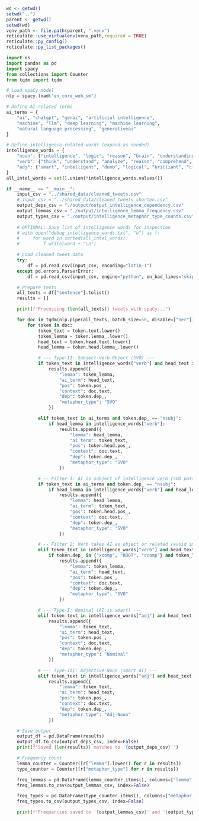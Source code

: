 ```r
wd <- getwd()
setwd("..")
parent <- getwd()
setwd(wd)
venv_path <- file.path(parent, ".venv")
reticulate::use_virtualenv(venv_path,required = TRUE)
reticulate::py_config()
reticulate::py_list_packages()
```

```python
import os
import pandas as pd
import spacy
from collections import Counter
from tqdm import tqdm

# Load spaCy model
nlp = spacy.load("en_core_web_sm")

# Define AI-related terms
ai_terms = {
    "ai", "chatgpt", "genai", "artificial intelligence",
    "machine", "llm", "deep learning", "machine learning",
    "natural language processing", "generativeai"
}

# Define intelligence-related words (expand as needed)
intelligence_words = {
    "noun": {"intelligence", "logic", "reason", "brain", "understanding"},
    "verb": {"think", "understand", "analyze", "reason", "comprehend", "learn"},
    "adj": {"smart", "intelligent", "dumb", "logical", "brilliant", "clever"}
}
all_intel_words = set().union(*intelligence_words.values())

if __name__ == "__main__":
    input_csv = "../shared_data/cleaned_tweets.csv"
    # input_csv = "../shared_data/cleaned_tweets_shorten.csv"
    output_deps_csv = "./output/output_intelligence_dependency.csv"
    output_lemmas_csv = "./output/intelligence_lemma_frequency.csv"
    output_types_csv = "./output/intelligence_metaphor_type_counts.csv"
    
    # OPTIONAL: Save list of intelligence words for inspection
    # with open("debug_intelligence_words.txt", "w") as f:
    #     for word in sorted(all_intel_words):
    #         f.write(word + "\n")

    # Load cleaned tweet data
    try:
        df = pd.read_csv(input_csv, encoding="latin-1")
    except pd.errors.ParserError:
        df = pd.read_csv(input_csv, engine="python", on_bad_lines="skip")

    # Prepare texts
    all_texts = df["sentence"].tolist()
    results = []

    print(f"Processing {len(all_texts)} tweets with spaCy...")

    for doc in tqdm(nlp.pipe(all_texts, batch_size=50, disable=["ner"]), total=len(all_texts)):
        for token in doc:
            token_text = token.text.lower()
            token_lemma = token.lemma_.lower()
            head_text = token.head.text.lower()
            head_lemma = token.head.lemma_.lower()

            # --- Type-II: Subject-Verb-Object (SVO) ---
            if token_text in intelligence_words["verb"] and head_text in ai_terms:
                results.append({
                    "lemma": token_lemma,
                    "ai_term": head_text,
                    "pos": token.pos_,
                    "context": doc.text,
                    "dep": token.dep_,
                    "metaphor_type": "SVO"
                })

            elif token_text in ai_terms and token.dep_ == "nsubj":
                if head_lemma in intelligence_words["verb"]:
                    results.append({
                        "lemma": head_lemma,
                        "ai_term": token_text,
                        "pos": token.head.pos_,
                        "context": doc.text,
                        "dep": token.dep_,
                        "metaphor_type": "SVO"
                    })

            # -- Filter 1: AI is subject of intelligence verb (SVO pattern) --
            if token_text in ai_terms and token.dep_ == "nsubj":
                if head_lemma in intelligence_words["verb"] and head_lemma not in {"click", "read", "see", "watch", "learn"}:
                    results.append({
                        "lemma": head_lemma,
                        "ai_term": token_text,
                        "pos": token.head.pos_,
                        "context": doc.text,
                        "dep": token.dep_,
                        "metaphor_type": "SVO"
                    })

            # -- Filter 2: Verb takes AI as object or related (avoid imperative junk) --
            elif token_text in intelligence_words["verb"] and head_text in ai_terms:
                if token.dep_ in {"xcomp", "ROOT", "ccomp"} and token_lemma not in {"click", "learn", "read", "see", "watch"}:
                    results.append({
                        "lemma": token_lemma,
                        "ai_term": head_text,
                        "pos": token.pos_,
                        "context": doc.text,
                        "dep": token.dep_,
                        "metaphor_type": "SVO"
                    })

            # --- Type-I: Nominal (AI is smart) ---
            elif token_text in intelligence_words["adj"] and head_text in ai_terms and token.dep_ in {"acomp", "attr"}:
                results.append({
                    "lemma": token_text,
                    "ai_term": head_text,
                    "pos": token.pos_,
                    "context": doc.text,
                    "dep": token.dep_,
                    "metaphor_type": "Nominal"
                })

            # --- Type-III: Adjective-Noun (smart AI) ---
            elif token_text in intelligence_words["adj"] and head_text in ai_terms and token.dep_ == "amod":
                results.append({
                    "lemma": token_text,
                    "ai_term": head_text,
                    "pos": token.pos_,
                    "context": doc.text,
                    "dep": token.dep_,
                    "metaphor_type": "Adj-Noun"
                })

    # Save output
    output_df = pd.DataFrame(results)
    output_df.to_csv(output_deps_csv, index=False)
    print(f"Saved {len(results)} matches to '{output_deps_csv}'")

    # Frequency count
    lemma_counter = Counter([r["lemma"].lower() for r in results])
    type_counter = Counter([r["metaphor_type"] for r in results])

    freq_lemmas = pd.DataFrame(lemma_counter.items(), columns=["lemma", "frequency"]).sort_values(by="frequency", ascending=False)
    freq_lemmas.to_csv(output_lemmas_csv, index=False)

    freq_types = pd.DataFrame(type_counter.items(), columns=["metaphor_type", "count"]).sort_values(by="count", ascending=False)
    freq_types.to_csv(output_types_csv, index=False)

    print(f"Frequencies saved to '{output_lemmas_csv}' and '{output_types_csv}'")

```